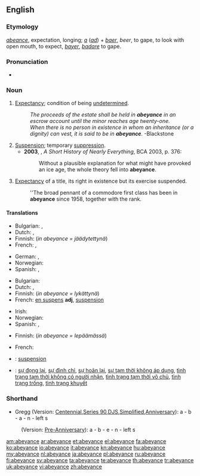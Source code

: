 ==English==

===Etymology===
{{etyl|fro}} ''[[abeance]]'', expectation, longing; ''[[a]]'' {{etyl|la}} (''[[ad]]'') + ''[[baer]]'', ''beer'', to gape, to look with open mouth, to expect, {{etyl|fr}} ''[[bayer]]'', {{etyl|LL.}} ''[[badare]]'' to gape.

===Pronunciation===
* {{a|US}} {{IPA|/əˈbeɪəns/}}

===Noun===
{{en-noun}}

# {{legal}} [[expectancy|Expectancy]]; condition of being [[undetermined]].
#: ''The proceeds of the estate shall be held in '''abeyance''' in an escrow account until the minor reaches age twenty-one.''
#: ''When there is no person in existence in whom an inheritance (or a dignity) can vest, it is said to be in '''abeyance'''.'' -Blackstone
# [[suspension|Suspension]]; temporary [[suppression]].
#*'''2003''', {{w|Bill Bryson}}, ''A Short History of Nearly Everything'', BCA 2003, p. 376:
#*:Without a plausible explanation for what might have provoked an ice age, the whole theory fell into '''abeyance'''.
# {{heraldry}} [[expectancy|Expectancy]] of a title, its right in existence but its exercise suspended.
#: ''The broad pennant of a commodore first class has been in '''abeyance''' since 1958, together with the rank.

====Translations====
{{trans-top|expectancy; condition of being undetermined}}
* Bulgarian: {{t|bg|временно бездействие|sc=Cyrl}}, {{t|bg|изчакване|sc=Cyrl}}
* Dutch: {{t+|nl|onbeslistheid}}, {{t-|nl|onzekerheid}}
* Finnish: {{t-|fi|jäädytys}} (''in abeyance = jäädytettynä'')
* French: {{t+|fr|vacance|f}}, {{t+|fr|vacant}}
{{trans-mid}}
* German: {{t|de|Unentschlossenheit|f}}, {{t|de|Unentschiedenheit|f}}
* Norwegian: {{t|no|uavklart}}
* Spanish: {{t+|es|expectativa|f}}, {{t+|es|esperanza|f}}
{{trans-bottom}}

{{trans-top|suspension; temporary suppression}}
* Bulgarian: {{t|bg|суспендиране}}
* Dutch: {{t+|nl|opschorting}}, {{t-|nl|uitstel}}
* Finnish: {{t-|fi|lykkäys}} (''in abeyance = lykättynä'')
* French: [[en suspens]] '''adj''', [[suspension]] {{f}}
{{trans-mid}}
* Irish: {{t|ga|fionraí|f|xs=Irish}}
* Norwegian: {{t|no|utsettelse}}
* Spanish: {{t-|es|suspensión|f}}, {{t|es|desuso|m}}
{{trans-bottom}}

{{trans-top|heraldry: expectancy of a title}}
* Finnish: {{t|fi|lepääminen}} (''in abeyance = lepäämässä'')
{{trans-mid}}
* French: {{t+|fr|vacance|f}}
{{trans-bottom}}

{{checktrans-top}}
* {{ttbc|ia}}: [[suspension]]
{{trans-mid}}
* {{ttbc|vi}}: [[sự đọng lại]], [[sự đình chỉ]], [[sự hoãn lại]], [[sự tạm thời không áp dụng]], [[tình trạng tạm thời không có người nhận]], [[tình trạng tạm thời vô chủ]], [[tình trạng trống]], [[tình trạng khuyết]]
{{trans-bottom}}

===Shorthand===
* Gregg (Version: [http://en.wikipedia.org/wiki/Gregg_Shorthand#Centennial_Gregg_Shorthand Centennial],[http://en.wikipedia.org/wiki/Gregg_Shorthand#Series_90_Gregg_Shorthand  Series 90],[http://en.wikipedia.org/wiki/Gregg_Shorthand#Diamond_Jubilee_Gregg_Shorthand  DJS],[http://en.wikipedia.org/wiki/Gregg_Shorthand#Simplified_Gregg_Shorthand Simplified],[http://en.wikipedia.org/wiki/Gregg_Shorthand#Anniversary_Gregg_Shorthand Anniversary]): a - b - a - n - left s
: (Version: [http://en.wikipedia.org/wiki/Gregg_Shorthand#Pre_Anniversary_Gregg_Shorthand Pre-Anniversary]): a - b - e - n - left s

[[am:abeyance]]
[[ar:abeyance]]
[[et:abeyance]]
[[el:abeyance]]
[[fa:abeyance]]
[[ko:abeyance]]
[[io:abeyance]]
[[it:abeyance]]
[[kn:abeyance]]
[[hu:abeyance]]
[[my:abeyance]]
[[nl:abeyance]]
[[ja:abeyance]]
[[pl:abeyance]]
[[ru:abeyance]]
[[fi:abeyance]]
[[sv:abeyance]]
[[ta:abeyance]]
[[te:abeyance]]
[[th:abeyance]]
[[tr:abeyance]]
[[uk:abeyance]]
[[vi:abeyance]]
[[zh:abeyance]]